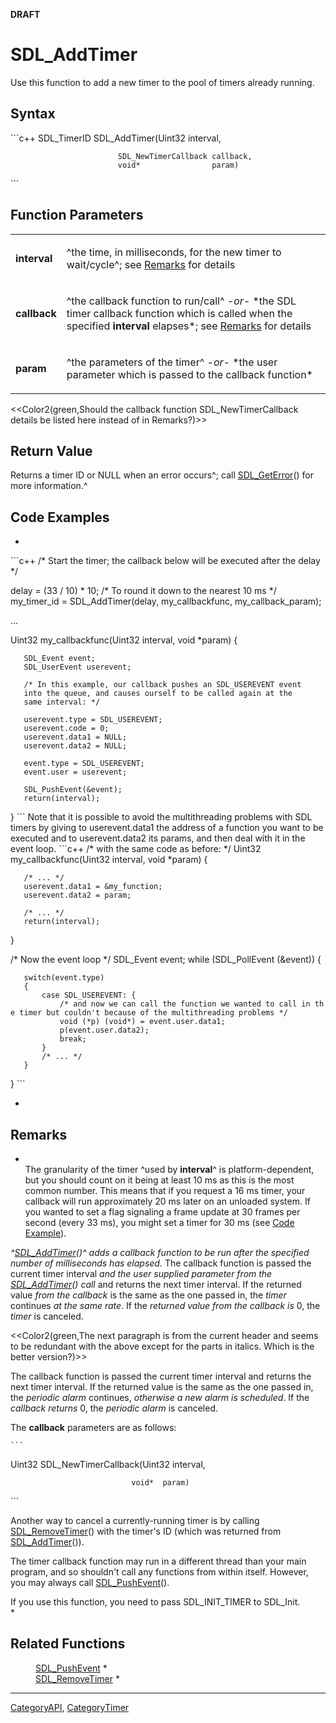 <!-- pragma section-numbers off -->
<!-- pragma disable-camelcase -->
'''DRAFT'''

= SDL_AddTimer =
Use this function to add a new timer to the pool of timers already running.


== Syntax ==
```c++
SDL_TimerID SDL_AddTimer(Uint32               interval,
                         SDL_NewTimerCallback callback,
                         void*                param)
```

== Function Parameters ==
{|
|'''interval'''
|^the time, in milliseconds, for the new timer to wait/cycle^; see [[#Remarks|Remarks]] for details
|-
|'''callback'''
|^the callback function to run/call^ ''-or-'' *the SDL timer callback function which is called when the specified '''interval''' elapses*; see [[#callback|Remarks]] for details
|-
|'''param'''
|^the parameters of the timer^ ''-or-'' *the user parameter which is passed to the callback function*
|}

<<Color2(green,Should the callback function SDL_NewTimerCallback details be listed here instead of in Remarks?)>>

== Return Value ==
Returns a timer ID or NULL when an error occurs^; call [[SDL_GetError]]() for more information.^

== Code Examples ==
*
```c++
/* Start the timer; the callback below will be executed after the delay */

delay = (33 / 10) * 10;  /* To round it down to the nearest 10 ms */
my_timer_id = SDL_AddTimer(delay, my_callbackfunc, my_callback_param);

...

Uint32 my_callbackfunc(Uint32 interval, void *param)
{
    SDL_Event event;
    SDL_UserEvent userevent;

    /* In this example, our callback pushes an SDL_USEREVENT event
    into the queue, and causes ourself to be called again at the
    same interval: */

    userevent.type = SDL_USEREVENT;
    userevent.code = 0;
    userevent.data1 = NULL;
    userevent.data2 = NULL;

    event.type = SDL_USEREVENT;
    event.user = userevent;

    SDL_PushEvent(&event);
    return(interval);
}
```
Note that it is possible to avoid the multithreading problems with SDL timers by giving to userevent.data1 the address of a function you want to be executed and to userevent.data2 its params, and then deal with it in the event loop. 
```c++
/* with the same code as before: */
Uint32 my_callbackfunc(Uint32 interval, void *param)
{
    /* ... */
    userevent.data1 = &my_function;
    userevent.data2 = param;

    /* ... */
    return(interval);
}

/* Now the event loop */
SDL_Event event;
while (SDL_PollEvent (&event))
{
    switch(event.type)
    {
        case SDL_USEREVENT: {
            /* and now we can call the function we wanted to call in the timer but couldn't because of the multithreading problems */
            void (*p) (void*) = event.user.data1;
            p(event.user.data2);
            break;
        }
        /* ... */
    }
}
```
*

== Remarks ==
*<br/>The granularity of the timer ^used by '''interval'''^ is platform-dependent, but you should count on it being at least 10 ms as this is the most common number. This means that if you request a 16 ms timer, your callback will run approximately 20 ms later on an unloaded system. If you wanted to set a flag signaling a frame update at 30 frames per second (every 33 ms), you might set a timer for 30 ms (see [[#Code Example|Code Example]]). 

<span id="callback"></span>
''^[[SDL_AddTimer]]()^ adds a callback function to be run after the specified number of milliseconds has elapsed.'' 
The callback function is passed the current timer interval ''and the user supplied parameter from the [[SDL_AddTimer]]() call'' and returns the next timer interval. If the returned value ''from the callback'' is the same as the one passed in, the ''timer'' continues ''at the same rate''. If the ''returned value from the callback is'' 0, the ''timer'' is canceled.

<<Color2(green,The next paragraph is from the current header and seems to be redundant with the above except for the parts in italics.  Which is the better version?)>>

The callback function is passed the current timer interval and returns the next timer interval.  If the returned value is the same as the one passed in, the ''periodic alarm'' continues, ''otherwise a new alarm is scheduled''.  If the ''callback returns'' 0, the ''periodic alarm'' is canceled.

The '''callback''' parameters are as follows:
 ```
Uint32 SDL_NewTimerCallback(Uint32 interval, 
                            void*  param)
```

Another way to cancel a currently-running timer is by calling [[SDL_RemoveTimer]]() with the timer's ID (which was returned from [[SDL_AddTimer]]()).

The timer callback function may run in a different thread than your main program, and so shouldn't call any functions from within itself. However, you may always call [[SDL_PushEvent]]().

If you use this function, you need to pass SDL_INIT_TIMER to SDL_Init. <br/>*


== Related Functions ==
:[[SDL_PushEvent]] *
:[[SDL_RemoveTimer]] *

----
[[CategoryAPI]], [[CategoryTimer]]
